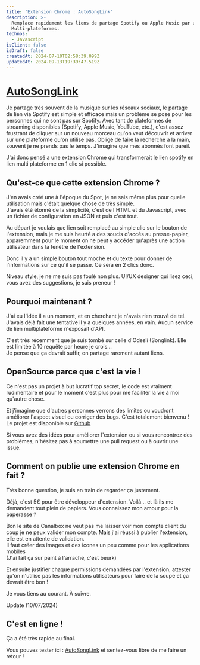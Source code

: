 ```yaml
---
title: 'Extension Chrome : AutoSongLink'
description: >-
  Remplace rapidement les liens de partage Spotify ou Apple Music par un lien
  Multi-plateformes.
technos:
  - Javascript
isClient: false
isDraft: false
createdAt: 2024-07-10T02:58:39.099Z
updatedAt: 2024-09-13T19:39:47.519Z
---
```


# [AutoSongLink](https://chromewebstore.google.com/detail/autosonglink/gndjompcjcpibmidddkjmnhimgepoodo?hl=fr)

Je partage très souvent de la musique sur les réseaux sociaux, le partage de lien via Spotify est simple et efficace mais un problème se pose pour les personnes qui ne sont pas sur Spotify. Avec tant de plateformes de streaming disponibles (Spotify, Apple Music, YouTube, etc.), c'est assez frustrant de cliquer sur un nouveau morceau qu'on veut découvrir et arriver sur une plateforme qu'on utilise pas. Obligé de faire la recherche a la main, souvent je ne prends pas le temps. J'imagine que mes abonnés font pareil.

J'ai donc pensé a une extension Chrome qui transformerait le lien spotify en lien multi plateforme en 1 clic si possible.

## Qu'est-ce que cette extension Chrome ?

J'en avais créé une à l'époque du Spot, je ne sais même plus pour quelle utilisation mais c'était quelque chose de très simple. \
J'avais été étonné de la simplicité, c'est de l'HTML et du Javascript, avec un fichier de configuration en JSON et puis c'est tout.

Au départ je voulais que lien soit remplacé au simple clic sur le bouton de l'extension, mais je me suis heurté a des soucis d'accès au presse-papier, apparemment pour le moment on ne peut y accéder qu'après une action utilisateur dans la fenêtre de l'extension.

Donc il y a un simple bouton tout moche et du texte pour donner de l'informations sur ce qu'il se passe. Ce sera en 2 clics donc.

Niveau style, je ne me suis pas foulé non plus. UI/UX designer qui lisez ceci, vous avez des suggestions, je suis preneur !

## Pourquoi maintenant ?

J'ai eu l'idée il a un moment, et en cherchant je n'avais rien trouvé de tel. J'avais déjà fait une tentative il y a quelques années, en vain. Aucun service de lien multiplateforme n'exposait d'API.

C'est très récemment que je suis tombé sur celle d'Odesli (Songlink). Elle est limitée à 10 requête par heure je crois…\
Je pense que ça devrait suffir, on partage rarement autant liens.

## OpenSource parce que c'est la vie !

Ce n'est pas un projet à but lucratif top secret, le code est vraiment rudimentaire et pour le moment c'est plus pour me faciliter la vie à moi qu'autre chose.

Et j'imagine que d'autres personnes verrons des limites ou voudront améliorer l'aspect visuel ou corriger des bugs. C'est totalement bienvenu ! Le projet est disponible sur [Github](https://github.com/macojaune/auto-songlink-extension)

Si vous avez des idées pour améliorer l'extension ou si vous rencontrez des problèmes, n'hésitez pas à soumettre une pull request ou à ouvrir une issue.

## Comment on publie une extension Chrome en fait ?

Très bonne question, je suis en train de regarder ça justement.

Déjà, c'est 5€ pour être développeur d'extension. Voilà… et là ils me demandent tout plein de papiers. Vous connaissez mon amour pour la paperasse ?

Bon le site de Canalbox ne veut pas me laisser voir mon compte client du coup je ne peux valider mon compte. Mais j'ai réussi à publier l'extension, elle est en attente de validation.\
Il faut créer des images et des icones un peu comme pour les applications mobiles \
(J'ai fait ça sur paint à l'arrache, c'est beurk)

Et ensuite justifier chaque permissions demandées par l'extension, attester qu'on n'utilise pas les informations utilisateurs pour faire de la soupe et ça devrait être bon !

Je vous tiens au courant. À suivre.

Update (10/07/2024)

## C'est en ligne !

Ça a été très rapide au final.

Vous pouvez tester ici : [AutoSongLink](https://chromewebstore.google.com/detail/autosonglink/gndjompcjcpibmidddkjmnhimgepoodo?hl=fr) et sentez-vous libre de me faire un retour !
